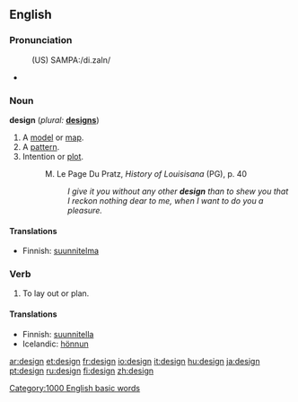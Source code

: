 ==English==

===Pronunciation===
:(US) SAMPA:/di.zaIn/
*{{audio|en-us-design.ogg|Audio (US)}}

===Noun===
'''design'''  (''plural:'' '''[[designs]]''')
# A [[model]] or [[map]].
# A [[pattern]].
# Intention or [[plot]].
#:M. Le Page Du Pratz, <i>History of Louisisana</i> (PG), p. 40
#:: <i>I give it you without any other <b>design</b> than to shew you that I reckon nothing dear to me, when I want to do you a pleasure.</i>

====Translations====
*Finnish: [[suunnitelma]]

===Verb===
{{en-verb}}
# To lay out or plan.

====Translations====
*Finnish: [[suunnitella]]
*Icelandic: [[hönnun]]


[[Category:1000 English basic words]]

[[ar:design]]
[[et:design]]
[[fr:design]]
[[io:design]]
[[it:design]]
[[hu:design]]
[[ja:design]]
[[pt:design]]
[[ru:design]]
[[fi:design]]
[[zh:design]]